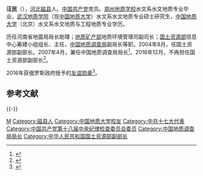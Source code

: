 {{Infobox person
| 姓名 =汪民
| 图像 = 
| 出生日期 = 1956年11月
| 出生地 = {{PRC}}[[河北省|河北省]][[磁县|磁县]]
| 死亡日期 = 
| 死亡地 =
| 国籍  = {{PRC}}
| 籍贯 = [[河北省|河北省]][[献县|献县]]
| 民族 = [[汉族|汉族]] 
| 职业 = [[地质学|地质学]]家、国土资源部副部长
| 母校 = 中国地质大学
| 奖项 = {{俄罗斯友谊勋章}}
| 经历=
}}
'''汪民'''（{{bd|1956年|11月||catIdx=W汪}}），[[河北|河北]][[磁县|磁县]]人。[[中国共产党|中国共产党]]党员。[[郑州工业贸易学校|郑州地质学校]]水文系水文地质专业毕业，[[中国地质大学|武汉地质学院]]（现[[中国地质大学|中国地质大学]]）水文系水文地质专业硕士研究生，[[中国地质大学|中国地质大学]]（北京）水文系水文地质与工程地质专业学历。

历任河南省地震局局长助理；[[地质矿产部|地质矿产部]]地质环境管理司副司长；[[国土资源部|国土资源部]]信息中心筹建小组组长、主任，[[中国地质调查局|中国地质调查局]]副局长等职。2004年8月，任国土资源部副部长。2007年4月，兼任中国地质调查局局长<ref>{{cite web|accessdate=2013-05-01|url=http://business.sohu.com/20070513/n249985495.shtml|title=汪民任中国地质调查局局长 钟自然任副局长|publisher=[[sohu|sohu]]|archive-date=2016-03-04|archive-url=https://web.archive.org/web/20160304192455/http://business.sohu.com/20070513/n249985495.shtml|dead-url=no}}</ref>。2016年12月，不再担任国土资源部副部长<ref>{{cite web|url=http://www.thepaper.cn/newsDetail_forward_1588187|title=河北省委原副书记赵勇被任命为国家体育总局副局长|publisher=澎湃新闻|accessdate=2016-12-27|archive-date=2016-12-28|archive-url=https://web.archive.org/web/20161228031805/http://www.thepaper.cn/newsDetail_forward_1588187|dead-url=no}}</ref>。

2016年获俄罗斯政府授予的[[友谊勋章_(俄罗斯)|友谊勋章]]<ref>{{cite journal |title=俄罗斯政府授予汪民董树文友谊勋章 |journal=[[地球学报|地球学报]] |date=2016 |volume=37 |issue=4 |pages=418 |issn=1006-3021}}</ref>。

==参考文献==
{{reflist|3}}

{{-}}
{{start box}}
{{s-gov|prc}}
{{s-before|[[孟宪来|孟宪来]]}}
{{s-title|[[中国地质调查局|中国地质调查局]]局长|2007年4月—}}
{{s-inc}}
{{s-new}}
{{s-title|[[中华人民共和国国土资源部|中华人民共和国国土资源部]]信息中心主任|1999年6月—2001年11月}}
{{s-after|[[王广华|王广华]]}}
{{end box}}
{{Authority control}}
{{DEFAULTSORT:Wang Min}}
[[Category:汪姓|M]]
[[Category:磁县人|Category:磁县人]]
[[Category:中国地质大学校友|Category:中国地质大学校友]]
[[Category:中共十七大代表|Category:中共十七大代表]]
[[Category:中国共产党第十八届中央纪律检查委员会委员|Category:中国共产党第十八届中央纪律检查委员会委员]]
[[Category:中国地质调查局局长|Category:中国地质调查局局长]]
[[Category:中华人民共和国国土资源部副部长|Category:中华人民共和国国土资源部副部长]]